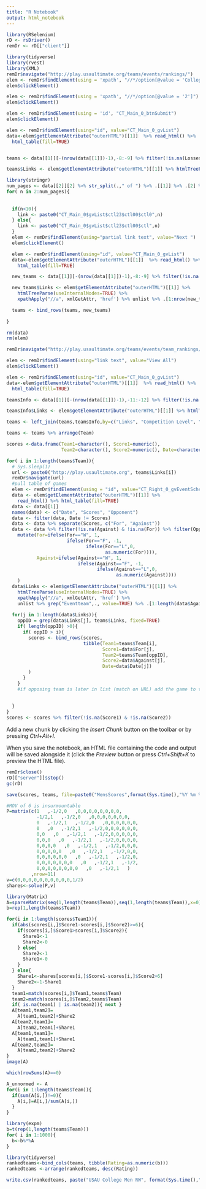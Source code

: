 ---
title: "R Notebook"
output: html_notebook
---



```{r}
library(RSelenium)
rD <- rsDriver()
remDr <- rD[["client"]]
```
```{r pullTeams}
library(tidyverse)
library(rvest)
library(XML)
remDr$navigate("http://play.usaultimate.org/teams/events/rankings/")
elem <- remDr$findElement(using = 'xpath', "//*/option[@value = 'College']")
elem$clickElement()

elem <- remDr$findElement(using = 'xpath', "//*/option[@value = '2']")
elem$clickElement()

elem <- remDr$findElement(using = 'id', "CT_Main_0_btnSubmit")
elem$clickElement()
```

```{r}


elem <- remDr$findElement(using="id", value="CT_Main_0_gvList")
data<-elem$getElementAttribute("outerHTML")[[1]]  %>% read_html() %>%
  html_table(fill=TRUE)


teams <- data[[1]][-(nrow(data[[1]])-1),-8:-9] %>% filter(!is.na(Losses))

teams$Links <- elem$getElementAttribute("outerHTML")[[1]] %>% htmlTreeParse(useInternalNodes=TRUE) %>% xpathApply("//a", xmlGetAttr, 'href') %>% unlist %>% .[1:nrow(teams)]
```

```{r}
library(stringr)
num_pages <- data[[2]][2] %>% str_split(.," of ") %>% .[[1]] %>% .[2] %>% as.numeric()
for( n in 2:num_pages){
  
  
  if(n<10){
    link <- paste0("CT_Main_0$gvList$ctl23$ctl00$ctl0",n)
  } else{
    link <- paste0("CT_Main_0$gvList$ctl23$ctl00$ctl",n)
  }
  elem <- remDr$findElement(using="partial link text", value="Next ")
  elem$clickElement()

  elem <- remDr$findElement(using="id", value="CT_Main_0_gvList")
  data<-elem$getElementAttribute("outerHTML")[[1]]  %>% read_html() %>%
    html_table(fill=TRUE)

  new_teams <- data[[1]][-(nrow(data[[1]])-1),-8:-9] %>% filter(!is.na(Losses))

  new_teams$Links <- elem$getElementAttribute("outerHTML")[[1]] %>%
    htmlTreeParse(useInternalNodes=TRUE) %>% 
    xpathApply("//a", xmlGetAttr, 'href') %>% unlist %>% .[1:nrow(new_teams)]

  teams <- bind_rows(teams, new_teams)
  
}

rm(data)
rm(elem)

```
```{r pullConf}

remDr$navigate("http://play.usaultimate.org/teams/events/team_rankings/?RankSet=College-Women")

elem <- remDr$findElement(using="link text", value="View All")
elem$clickElement()

elem <- remDr$findElement(using="id", value="CT_Main_0_gvList")
data<-elem$getElementAttribute("outerHTML")[[1]]  %>% read_html() %>%
  html_table(fill=TRUE)

teamsInfo <- data[[1]][-(nrow(data[[1]])-1),-11:-12] %>% filter(!is.na(Losses))

teamsInfo$Links <- elem$getElementAttribute("outerHTML")[[1]] %>% htmlTreeParse(useInternalNodes=TRUE) %>% xpathApply("//a", xmlGetAttr, 'href') %>% unlist %>% .[1:nrow(teamsInfo)]

teams <- left_join(teams,teamsInfo,by=c("Links", "Competition Level", "Gender Division")) %>% select(-Wins.y, -Losses.y, -Wins.x, -Losses.x) %>% rename(Team=Team.x, School=Team.y) %>% mutate(Rank=as.numeric(Rank), `Power Rating`=as.numeric(`Power Rating`))

teams <- teams %>% arrange(Team) 


```

```{r pullScores}
scores <-data.frame(Team1=character(), Score1=numeric(), 
                    Team2=character(), Score2=numeric(), Date=character())

for( i in 1:length(teams$Team)){
  # Sys.sleep(1)
  url <- paste0("http://play.usaultimate.org", teams$Links[i])
  remDr$navigate(url)
  #pull table of games
  elem <- remDr$findElement(using = "id", value="CT_Right_0_gvEventScheduleScores")
  data <- elem$getElementAttribute("outerHTML")[[1]] %>% 
    read_html() %>% html_table(fill=TRUE)
  data <- data[[1]]
  names(data) <- c("Date", "Scores", "Opponent")
  data <- filter(data, Date != Scores)
  data <- data %>% separate(Scores, c("For", "Against"))
  data <- data %>% filter(!is.na(Against) & !is.na(For)) %>% filter(Opponent != "N/A") %>%
    mutate(For=ifelse(For=="W", 1, 
                      ifelse(For=="F", -1, 
                             ifelse(For=="L",0,
                                    as.numeric(For)))),
           Against=ifelse(Against=="W", 1, 
                          ifelse(Against=="F", -1, 
                                 ifelse(Against=="L",0,
                                        as.numeric(Against))))
    )
  data$Links <- elem$getElementAttribute("outerHTML")[[1]] %>%
    htmlTreeParse(useInternalNodes=TRUE) %>% 
    xpathApply("//a", xmlGetAttr, 'href') %>% 
    unlist %>% grep("Eventteam",., value=TRUE) %>% .[1:length(data$Against)]
  
  for(j in 1:length(data$Links)){
    oppID = grep(data$Links[j], teams$Links, fixed=TRUE)
    if( length(oppID) >0){
      if( oppID > i){
        scores <- bind_rows(scores, 
                            tibble(Team1=teams$Team[i], 
                                   Score1=data$For[j], 
                                   Team2=teams$Team[oppID], 
                                   Score2=data$Against[j], 
                                   Date=data$Date[j])
        )
      }
    }
    #if opposing team is later in list (match on URL) add the game to the dataframe of games
    
    
  }
}
scores <- scores %>% filter(!is.na(Score1) & !is.na(Score2))
```

Add a new chunk by clicking the *Insert Chunk* button on the toolbar or by pressing *Ctrl+Alt+I*.

When you save the notebook, an HTML file containing the code and output will be saved alongside it (click the *Preview* button or press *Ctrl+Shift+K* to preview the HTML file).

```{r}
remDr$close()
rD[["server"]]$stop()
gc(rD)
```
```{r}
save(scores, teams, file=paste0("MensScores",format(Sys.time(),"%Y %m %d"),".Rdata"))
```

```{r}

#MOV of 6 is insurmountable
P=matrix(c(1   ,-1/2,0   ,0,0,0,0,0,0,0,0,
           -1/2,1   ,-1/2,0   ,0,0,0,0,0,0,0,
           0   ,-1/2,1   ,-1/2,0   ,0,0,0,0,0,0,
           0   ,0   ,-1/2,1   ,-1/2,0,0,0,0,0,0,
           0,0   ,0   ,-1/2,1   ,-1/2,0,0,0,0,0,
           0,0,0   ,0   ,-1/2,1   ,-1/2,0,0,0,0,
           0,0,0,0   ,0   ,-1/2,1   ,-1/2,0,0,0,
           0,0,0,0,0   ,0   ,-1/2,1   ,-1/2,0,0,
           0,0,0,0,0,0   ,0   ,-1/2,1   ,-1/2,0,
           0,0,0,0,0,0,0   ,0   ,-1/2,1   ,-1/2,
           0,0,0,0,0,0,0,0   ,0   ,-1/2,1   )
         ,nrow=11)
v=c(0,0,0,0,0,0,0,0,0,0,1/2)
shares<-solve(P,v)
```
```{r}
library(Matrix)
A=sparseMatrix(seq(1,length(teams$Team)),seq(1,length(teams$Team)),x=0)
b=rep(1,length(teams$Team))

for(i in 1:length(scores$Team1)){
  if(abs(scores[i,]$Score1-scores[i,]$Score2)>=6){
    if(scores[i,]$Score1>scores[i,]$Score2){
      Share1<-1
      Share2<-0
    } else{
      Share2<-1
      Share1<-0
    }
  } else{
    Share1<-shares[scores[i,]$Score1-scores[i,]$Score2+6]
    Share2<-1-Share1
  }
  team1=match(scores[i,]$Team1,teams$Team)
  team2=match(scores[i,]$Team2,teams$Team)
  if( is.na(team1) | is.na(team2)){ next }
  A[team1,team2]=
    A[team1,team2]+Share2
  A[team2,team1]=
    A[team2,team1]+Share1
  A[team1,team1]=
    A[team1,team1]+Share1
  A[team2,team2]=
    A[team2,team2]+Share2
}
image(A)

```
```{r}
which(rowSums(A)==0)
```


```{r}
A_unnormed <- A
for(i in 1:length(teams$Team)){
  if(sum(A[i,])!=0){ 
    A[i,]=A[i,]/sum(A[i,])
  }
}
```
```{r}
library(expm)
b=t(rep(1,length(teams$Team)))
for( i in 1:1000){
  b<-b%*%A
}
```

```{r}
library(tidyverse)
rankedteams<-bind_cols(teams, tibble(Rating=as.numeric(b)))
rankedteams <-arrange(rankedteams, desc(Rating))
```

```{r}
write.csv(rankedteams, paste("USAU College Men RW", format(Sys.time(),"%Y %m %d"),".csv",sep=""), row.names = TRUE)

```
